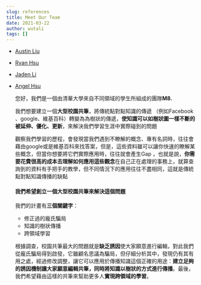 ```yaml
---
slug: references
title: Meet Our Team
date: 2021-03-22
author: wutali
tags: []
---
```

* [Austin Liu](https://www.instagram.com/astn.0820_/)
* [Ryan Hsu](https://www.instagram.com/astn.0820_/)
* [Jaden Li](https://www.instagram.com/ryan.rryyaann/)
* [Angel Hsu](https://www.instagram.com/anchihsu_0120/)

  您好，我們是一個由清華大學來自不同領域的學生所組成的團隊**M8.**

  我們想要建立一個**大型校園共筆**，將傳統點對點知識的傳遞 （例如Facebook 、google、維基百科）轉變為為樹狀的傳遞，**使知識可以如樹狀圖一樣不斷的被延伸、優化、更新**，來解決我們學習生涯中實際碰到的問題

  觀察我們學習的歷程，會發現當我們遇到不瞭解的概念、專有名詞時，往往會藉由google或是維基百科來找答案，但是，這些資料雖可以讓你快速的瞭解某些概念，但當你想要將它們實際應用時，往往就會產生Gap ，也就是說，**你需要花費很高的成本去理解如何應用這些觀念**在自己正在處理的事務上，就算查詢到的資料有手把手的教學，但不同情況下的應用往往不盡相同，這就是傳統點對點知識傳播的缺點  

  #### 我們希望創立一個大型校園共筆來解決這個問題

  我們的計畫有**三個關鍵字**：

  * 修正過的龐氏騙局
  * 知識的樹狀傳播
  * 跨領域學習

  根據調查，校園共筆最大的問題就是**缺乏誘因**使大家願意進行編輯，對此我們從龐氏騙局得到啟發，它雖顧名思議為騙局，但仔細分析其中，發現仍有其有用之處，經過修改調整，讓它可以應用於傳播知識這個正確的用途：**建立足夠的誘因機制讓大家願意編輯共筆，同時將知識以樹狀的方式進行傳播**。最後，我們希望藉由這樣的共筆來幫助更多人**實現跨領域的學習**。